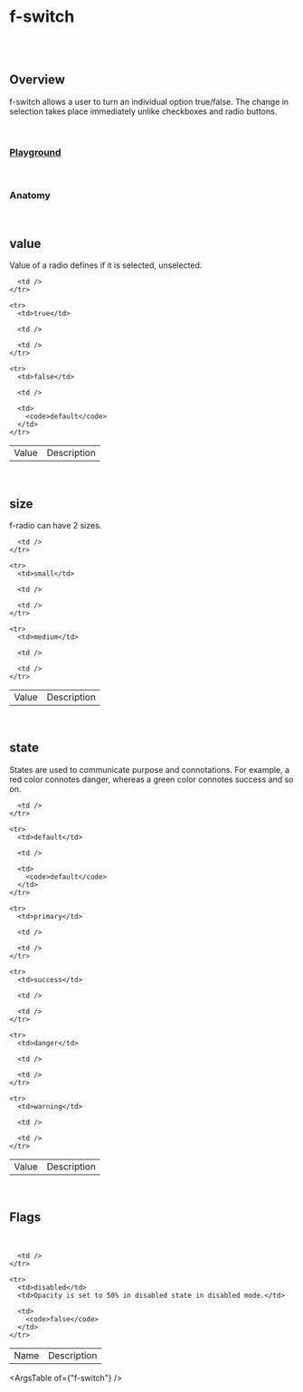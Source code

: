 
<Meta of={FSwitchStories} />

# f-switch

<br />

<br />

## Overview

<f-divider />

f-switch allows a user to turn an individual option true/false. The change in selection takes place immediately unlike checkboxes and radio buttons.

<br />

### [Playground](/story/components-f-switch--playground)

<Canvas>
	<Story of={FSwitchStories.Playground} />
</Canvas>

<br />

### Anatomy

<f-divider />

<Story of={FSwitchStories.Anatomy} />

<br />

## value

Value of a radio defines if it is selected, unselected.

<Canvas>
	<Story of={FSwitchStories.Value} />
</Canvas>

<table className="custom-table">
  <tbody>
    <tr>
      <td>Value</td>
      <td>Description</td>

      <td />
    </tr>

    <tr>
      <td>true</td>

      <td />

      <td />
    </tr>

    <tr>
      <td>false</td>

      <td />

      <td>
        <code>default</code>
      </td>
    </tr>

  </tbody>
</table>

<br />

## size

<f-divider />

f-radio can have 2 sizes.

<Canvas>
	<Story of={FSwitchStories.Size} />
</Canvas>

<table className="custom-table">
  <tbody>
    <tr>
      <td>Value</td>
      <td>Description</td>

      <td />
    </tr>

    <tr>
      <td>small</td>

      <td />

      <td />
    </tr>

    <tr>
      <td>medium</td>

      <td />

      <td />
    </tr>

  </tbody>
</table>

<br />

## state

<f-divider />

States are used to communicate purpose and connotations. For example, a red color connotes danger, whereas a green color connotes success and so on.

<Canvas>
	<Story of={FSwitchStories.State} />
</Canvas>

<table className="custom-table">
  <tbody>
    <tr>
      <td>Value</td>
      <td>Description</td>

      <td />
    </tr>

    <tr>
      <td>default</td>

      <td />

      <td>
        <code>default</code>
      </td>
    </tr>

    <tr>
      <td>primary</td>

      <td />

      <td />
    </tr>

    <tr>
      <td>success</td>

      <td />

      <td />
    </tr>

    <tr>
      <td>danger</td>

      <td />

      <td />
    </tr>

    <tr>
      <td>warning</td>

      <td />

      <td />
    </tr>

  </tbody>
</table>

<br />

## Flags

<f-divider />

<br />

<Canvas>
	<Story of={FSwitchStories.Flags} />
</Canvas>

<table className="custom-table">
  <tbody>
    <tr>
      <td>Name</td>
      <td>Description</td>

      <td />
    </tr>

    <tr>
      <td>disabled</td>
      <td>Opacity is set to 50% in disabled state in disabled mode.</td>

      <td>
        <code>false</code>
      </td>
    </tr>

  </tbody>
</table>

<ArgsTable of={"f-switch"} />
